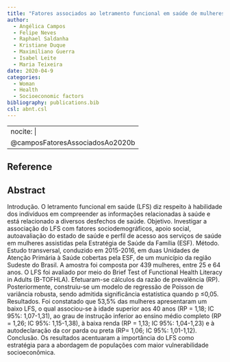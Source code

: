 ```yaml
---
title: "Fatores associados ao letramento funcional em saúde de mulheres atendidas pela Estratégia de Saúde da Família"
author:
  - Angélica Campos
  - Felipe Neves
  - Raphael Saldanha
  - Kristiane Duque
  - Maximiliano Guerra
  - Isabel Leite
  - Maria Teixeira
date: 2020-04-9
categories: 
  - Woman
  - Health
  - Socioeconomic factors
bibliography: publications.bib
csl: abnt.csl
---
```


---
nocite: |
  @camposFatoresAssociadosAo2020b
---

## Reference

::: {#refs}
:::

## Abstract

Introdução. O letramento funcional em saúde (LFS) diz respeito à habilidade dos indivíduos em compreender as informações relacionadas à saúde e está relacionado a diversos desfechos de saúde. Objetivo. Investigar a associação do LFS com fatores sociodemográficos, apoio social, autoavaliação do estado de saúde e perfil de acesso aos serviços de saúde em mulheres assistidas pela Estratégia de Saúde da Família (ESF). Método. Estudo transversal, conduzido em 2015-2016, em duas Unidades de Atenção Primária à Saúde cobertas pela ESF, de um município da região Sudeste do Brasil. A amostra foi composta por 439 mulheres, entre 25 e 64 anos. O LFS foi avaliado por meio do Brief Test of Functional Health Literacy in Adults (B-TOFHLA). Efetuaram-se cálculos da razão de prevalência (RP). Posteriormente, construiu-se um modelo de regressão de Poisson de variância robusta, sendo admitida significância estatística quando p ≤0,05. Resultados. Foi constatado que 53,5% das mulheres apresentaram um baixo LFS, o qual associou-se à idade superior aos 40 anos (RP = 1,18; IC 95%: 1,07-1,31), ao grau de instrução inferior ao ensino médio completo (RP = 1,26; IC 95%: 1,15-1,38), à baixa renda (RP = 1,13; IC 95%: 1,04-1,23) e à autodeclaração da cor parda ou preta (RP= 1,06; IC 95%: 1,01-1,12). Conclusão. Os resultados acentuaram a importância do LFS como estratégia para a abordagem de populações com maior vulnerabilidade socioeconômica.

